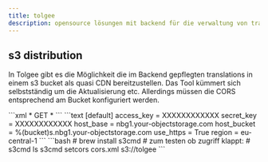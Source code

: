 ```yaml
---
title: tolgee
description: opensource lösungen mit backend für die verwaltung von translations
---
```


## s3 distribution

In Tolgee gibt es die Möglichkeit die im Backend gepflegten translations in einem s3 bucket als quasi CDN bereitzustellen. Das Tool kümmert sich selbstständig um die Aktualisierung etc. Allerdings müssen die CORS entsprechend am Bucket konfiguriert werden.

<Tabs>
    <TabItem label="cors.xml">
```xml
<CORSConfiguration>
    <CORSRule>
        <AllowedOrigin>*</AllowedOrigin>
        <AllowedMethod>GET</AllowedMethod>
        <AllowedHeader>*</AllowedHeader>
    </CORSRule>
</CORSConfiguration>
```
    </TabItem>
    <TabItem label="~/.s3cfg">
```text
[default]
access_key = XXXXXXXXXXXX
secret_key = XXXXXXXXXXXX
host_base = nbg1.your-objectstorage.com
host_bucket = %(bucket)s.nbg1.your-objectstorage.com
use_https = True
region = eu-central-1
```
    </TabItem>
    <TabItem label="bash">
```bash
# brew install s3cmd
# zum testen ob zugriff klappt:
# s3cmd ls
s3cmd setcors cors.xml s3://tolgee
```
    </TabItem>
</Tabs>
